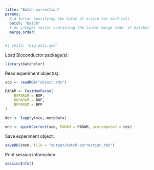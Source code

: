 ```yaml
---
title: "Batch correction"
params:
  # A factor specifying the batch of origin for each cell
  batch: "batch"
  # An integer vector containing the linear merge order of batches
  merge.order: 
---
```


```r
#| child: "big-data.qmd"
```

Load Bioconductor package(s):

```r
library(batchelor)
```

Read experiment object(s):

```r
sce <- readRDS("object.rds")
```

```r
PARAM <- FastMnnParam(
    BSPARAM = BSP, 
    BNPARAM = BNP, 
    BPPARAM = BPP
)
```

```r
dec <- lapply(sce, metadata)
```

```r
mnn <- quickCorrect(sce, PARAM = PARAM, precomputed = dec)
```

Save experiment object:

```r
saveRDS(mnn, file = "output/batch-correction.rds")
```

Print session information:

```r
sessionInfo()
```
